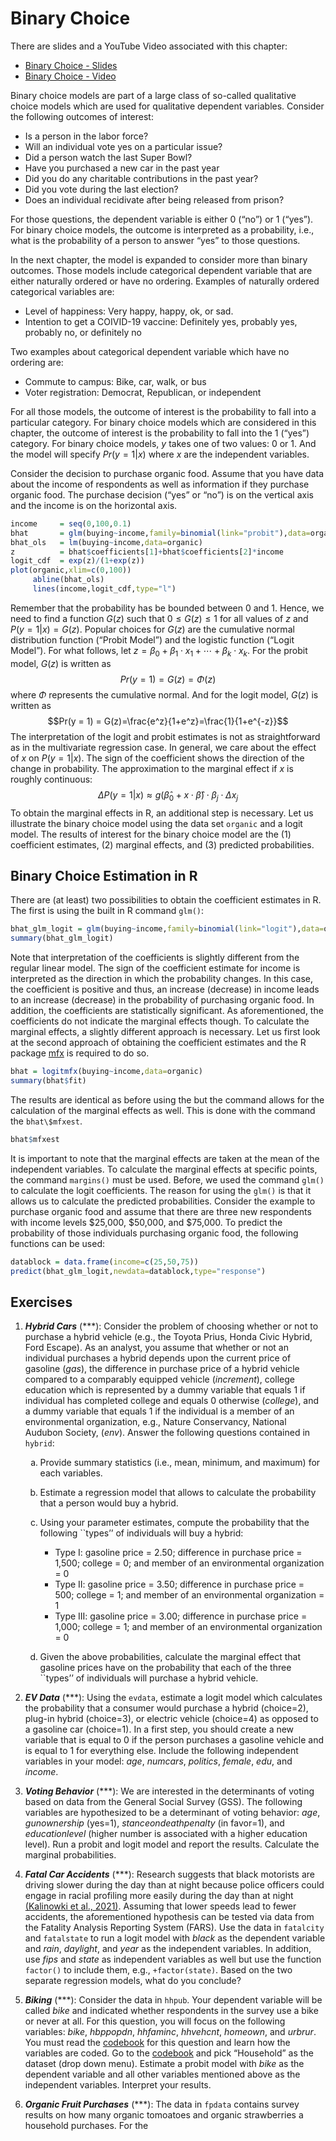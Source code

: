 # Binary Choice
There are slides and a YouTube Video associated with this chapter:

- [Binary Choice - Slides](https://github.com/jrfdumortier/slidesstatistics/raw/main/BinaryChoice.pdf)
- [Binary Choice - Video](https://youtu.be/6--cCcD2Tts)

Binary choice models are part of a large class of so-called qualitative choice models which are used for qualitative dependent variables. Consider the following outcomes of interest:

- Is a person in the labor force?
- Will an individual vote yes on a particular issue? 
- Did a person watch the last Super Bowl? 
- Have you purchased a new car in the past year 
- Did you do any charitable contributions in the past year? 
- Did you vote during the last election?
- Does an individual recidivate after being released from prison?

For those questions, the dependent variable is either 0 ("no") or 1 ("yes"). For binary choice models, the outcome is interpreted as a probability, i.e., what is the probability of a person to answer "yes" to those questions. 

In the next chapter, the model is expanded to consider more than binary outcomes. Those models include categorical dependent variable that are either naturally ordered or have no ordering. Examples of naturally ordered categorical variables are: 

- Level of happiness: Very happy, happy, ok, or sad.
- Intention to get a COIVID-19 vaccine: Definitely yes, probably yes, probably no, or definitely no

Two examples about categorical dependent variable which have no ordering are:

- Commute to campus: Bike, car, walk, or bus
- Voter registration: Democrat, Republican, or independent

For all those models, the outcome of interest is the probability to fall into a particular category. For binary choice models which are considered in this chapter, the outcome of interest is the probability to fall into the 1 ("yes") category. For binary choice models, *y* takes one of two values: 0 or 1. And the model will specify $Pr(y=1|x)$ where *x* are the independent variables.   

Consider the decision to purchase organic food. Assume that you have data about the income of respondents as well as information if they purchase organic food. The purchase decision ("yes" or "no") is on the vertical axis and the income is on the horizontal axis.

```r
income     = seq(0,100,0.1)
bhat       = glm(buying~income,family=binomial(link="probit"),data=organic)
bhat_ols   = lm(buying~income,data=organic)
z          = bhat$coefficients[1]+bhat$coefficients[2]*income
logit_cdf  = exp(z)/(1+exp(z))
plot(organic,xlim=c(0,100))
     abline(bhat_ols)
     lines(income,logit_cdf,type="l")
```

Remember that the probability has be bounded between 0 and 1. Hence, we need to find a function $G(z)$ such that $0 \leq G(z) \leq 1$ for all values of $z$ and $P(y=1|x)=G(z)$. Popular choices for $G(z)$ are the cumulative normal distribution function ("Probit Model") and the logistic function ("Logit Model"). For what follows, let $z=\beta_0+\beta_1 \cdot x_1 + \cdots + \beta_k \cdot x_k$. For the probit model, $G(z)$ is written as
$$Pr(y = 1) = G(z)=\Phi(z)$$
where $\Phi$ represents the cumulative normal. And for the logit model, $G(z)$ is written as
$$Pr(y = 1) = G(z)=\frac{e^z}{1+e^z}=\frac{1}{1+e^{-z}}$$
The interpretation of the logit and probit estimates is not as straightforward as in the multivariate regression case. In general, we care about the effect of $x$ on $P(y=1|x)$. The sign of the coefficient shows the direction of the change in probability. The approximation to the marginal effect if $x$ is roughly continuous:
$$\Delta P(y=1|x) \approx g(\hat{\beta}_0 + x \cdot \hat{\beta}) \cdot \beta_j \cdot \Delta x_j$$
To obtain the marginal effects in R, an additional step is necessary. Let us illustrate the binary choice model using the data set `organic` and a logit model. The results of interest for the binary choice model are the (1) coefficient estimates, (2) marginal effects, and (3) predicted probabilities.

## Binary Choice Estimation in R
There are (at least) two possibilities to obtain the coefficient estimates in R. The first is using the built in R command `glm()`: 

```r
bhat_glm_logit = glm(buying~income,family=binomial(link="logit"),data=organic)
summary(bhat_glm_logit)
```
       
Note that interpretation of the coefficients is slightly different from the regular linear model. The sign of the coefficient estimate for income is interpreted as the direction in which the probability changes. In this case, the coefficient is positive and thus, an increase (decrease) in income leads to an increase (decrease) in the probability of purchasing organic food. In addition, the coefficients are statistically significant. As aforementioned, the coefficients do not indicate the marginal effects though. To calculate the marginal effects, a slightly different approach is necessary. Let us first look at the second approach of obtaining the coefficient estimates and the R package [mfx](https://cran.r-project.org/web/packages/mfx/index.html) is required to do so. 


```r
bhat = logitmfx(buying~income,data=organic)
summary(bhat$fit)
```

The results are identical as before using the \texttt{glm()} but the command \texttt{logitmfx()} allows for the calculation of the marginal effects as well. This is done with the command the `bhat\$mfxest`.

```r
bhat$mfxest
```

It is important to note that the marginal effects are taken at the mean of the independent variables. To calculate the marginal effects at specific points, the command `margins()` must be used. Before, we used the command `glm()` to calculate the logit coefficients. The reason for using the `glm()` is that it allows us to calculate the predicted probabilities. Consider the example to purchase organic food and assume that there are three new respondents with income levels \$25,000, \$50,000, and \$75,000. To predict the probability of those individuals purchasing organic food, the following functions can be used:  

```r
datablock = data.frame(income=c(25,50,75))
predict(bhat_glm_logit,newdata=datablock,type="response")
```

## Exercises

1. ***Hybrid Cars*** (\*\*\*): Consider the problem of choosing whether or not to purchase a hybrid vehicle (e.g., the Toyota Prius, Honda Civic Hybrid, Ford Escape). As an analyst, you assume that whether or not an individual purchases a hybrid depends upon the current price of gasoline ($gas$), the difference in purchase price of a hybrid vehicle compared to a comparably equipped vehicle ($increment$), college education which is represented by a dummy variable that equals 1 if individual has completed college and equals 0 otherwise ($college$), and a dummy variable that equals 1 if the individual is a member of an environmental organization, e.g., Nature Conservancy, National Audubon Society, ($env$). Answer the following questions contained in `hybrid`:

     a. Provide summary statistics (i.e., mean, minimum, and maximum) for each variables.
     b. Estimate a regression model that allows to calculate the probability that a person would buy a hybrid.
     c. Using your parameter estimates, compute the probability that the following ``types'' of individuals will buy a hybrid:

          - Type I: gasoline price = 2.50; difference in purchase price = 1,500; college = 0; and member of an environmental organization = 0
          - Type II: gasoline price = 3.50; difference in purchase price = 500; college = 1; and member of an environmental organization = 1
          - Type III: gasoline price = 3.00; difference in purchase price = 1,000; college = 1; and member of an environmental organization = 0

     d. Given the above probabilities, calculate the marginal effect that gasoline prices have on the probability that each of the three ``types'' of individuals will purchase a hybrid vehicle.

2. ***EV Data*** (\*\*\*): Using the `evdata`, estimate a logit model which calculates the probability that a consumer would purchase a hybrid (choice=2), plug-in hybrid (choice=3), or electric vehicle (choice=4) as opposed to a gasoline car (choice=1). In a first step, you should create a new variable that is equal to 0 if the person purchases a gasoline vehicle and is equal to 1 for everything else. Include the following independent variables in your model: $age$, $numcars$, $politics$, $female$, $edu$, and $income$. 

3. ***Voting Behavior*** (\*\*\*): We are interested in the determinants of voting based on data from the General Social Survey (GSS). The following variables are hypothesized to be a determinant of voting behavior: $age$, $gun ownership$ (yes=1), $stance on death penalty$ (in favor=1), and $education level$ (higher number is associated with a higher education level). Run a probit and logit model and report the results. Calculate the marginal probabilities.

4. ***Fatal Car Accidents*** (\*\*\*): Research suggests that black motorists are driving slower during the day than at night because police officers could engage in racial profiling more easily during the day than at night [(Kalinowki et al., 2021)](https://doi.org/10.3386/w28789). Assuming that lower speeds lead to fewer accidents, the aforementioned hypothesis can be tested via data from the Fatality Analysis Reporting System (FARS). Use the data in `fatalcity` and `fatalstate` to run a logit model with $black$ as the dependent variable and $rain$, $daylight$, and $year$ as the independent variables. In addition, use $fips$ and $state$ as independent variables as well but use the function `factor()` to include them, e.g., `+factor(state)`. Based on the two separate regression models, what do you conclude?

5. ***Biking*** (\*\*\*): Consider the data in `hhpub`. Your dependent variable will be called $bike$ and indicated whether respondents in the survey use a bike or never at all. For this question, you will focus on the following variables: $bike$, $hbppopdn$, $hhfaminc$, $hhvehcnt$, $homeown$, and $urbrur$. You must read the [codebook](https://nhts.ornl.gov/tables09/CodebookBrowser.aspx) for this question and learn how the variables are coded. Go to the [codebook](https://nhts.ornl.gov/tables09/CodebookBrowser.aspx) and pick “Household” as the dataset (drop down menu). Estimate a probit model with $bike$ as the dependent variable and all other variables mentioned above as the independent variables. Interpret your results. 

6. ***Organic Fruit Purchases*** (\*\*\*): The data in `fpdata` contains survey results on how many organic tomoatoes and organic strawberries a household purchases. For the 
